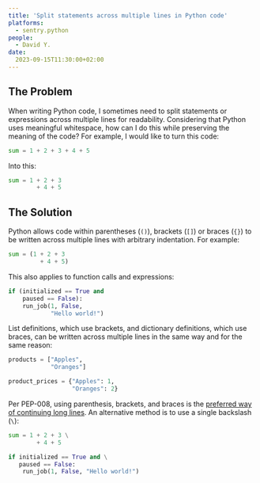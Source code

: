 ```yaml
---
title: 'Split statements across multiple lines in Python code'
platforms: 
  - sentry.python
people: 
  - David Y.
date: 
  2023-09-15T11:30:00+02:00
---
```


## The Problem

When writing Python code, I sometimes need to split statements or expressions across multiple lines for readability. Considering that Python uses meaningful whitespace, how can I do this while preserving the meaning of the code? For example, I would like to turn this code:

```python
sum = 1 + 2 + 3 + 4 + 5
```

Into this:

```python
sum = 1 + 2 + 3
        + 4 + 5
```

## The Solution

Python allows code within parentheses (`()`), brackets (`[]`) or braces (`{}`) to be written across multiple lines with arbitrary indentation. For example:

```python
sum = (1 + 2 + 3
         + 4 + 5)
```

This also applies to function calls and expressions:

```python
if (initialized == True and
    paused == False):
    run_job(1, False,
            "Hello world!")
```

List definitions, which use brackets, and dictionary definitions, which use braces, can be written across multiple lines in the same way and for the same reason:

```python
products = ["Apples",
            "Oranges"]

product_prices = {"Apples": 1,
                  "Oranges": 2}
```

Per PEP-008, using parenthesis, brackets, and braces is the [preferred way of continuing long lines](https://peps.python.org/pep-0008/#maximum-line-length). An alternative method is to use a single backslash (`\`):

```python
sum = 1 + 2 + 3 \
        + 4 + 5

if initialized == True and \
   paused == False:
    run_job(1, False, "Hello world!")
```
